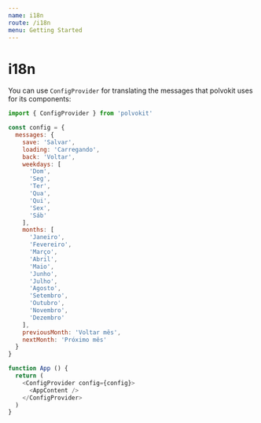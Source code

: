 ```yaml
---
name: i18n
route: /i18n
menu: Getting Started
---
```


# i18n

You can use `ConfigProvider` for translating the messages that polvokit
uses for its components:

```js
import { ConfigProvider } from 'polvokit'

const config = {
  messages: {
    save: 'Salvar',
    loading: 'Carregando',
    back: 'Voltar',
    weekdays: [
      'Dom',
      'Seg',
      'Ter',
      'Qua',
      'Qui',
      'Sex',
      'Sáb'
    ],
    months: [
      'Janeiro',
      'Fevereiro',
      'Março',
      'Abril',
      'Maio',
      'Junho',
      'Julho',
      'Agosto',
      'Setembro',
      'Outubro',
      'Novembro',
      'Dezembro'
    ],
    previousMonth: 'Voltar mês',
    nextMonth: 'Próximo mês'
  }
}

function App () {
  return (
    <ConfigProvider config={config}>
      <AppContent />
    </ConfigProvider>
  )
}
```
